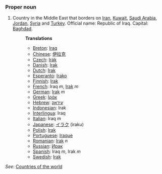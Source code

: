 ===Proper noun===

# Country in the Middle East that borders on [[Iran]], [[Kuwait]], [[Saudi Arabia]], [[Jordan]], [[Syria]] and [[Turkey]]. Official name: Republic of Iraq. Capital: [[Baghdad]].
#:'''Translations'''
#:*[[Breton]]: [[Iraq]]
#:*[[Chinese]]: [[伊拉克]]
#:*[[Czech]]: [[Irák]]
#:*[[Danish]]: [[Irak]]
#:*[[Dutch]]: [[Irak]]
#:*[[Esperanto]]: [[Irako]]
#:*[[Finnish]]: [[Irak]]
#:*[[French]]: Iraq ''m'', [[Irak]] ''m''
#:*[[German]]: [[Irak]] ''m''
#:*[[Greek]]: [[Ιράκ]]
#:*[[Hebrew]]: [[עיראק]]
#:*[[Indonesian]]: Irak
#:*[[Interlingua]]: Iraq
#:*[[Italian]]: Iraq ''m''
#:*[[Japanese]]: [[イラク]] (iraku)
#:*[[Polish]]: [[Irak]]
#:*[[Portuguese]]: [[Iraque]]
#:*[[Romanian]]: [[Irak]] ''n''
#:*[[Russian]]: [[Ирак]]
#:*[[Spanish]]: Iraq ''m'', Irak ''m''
#:*[[Swedish]]: [[Irak]]

''See'': [[Countries of the world]]